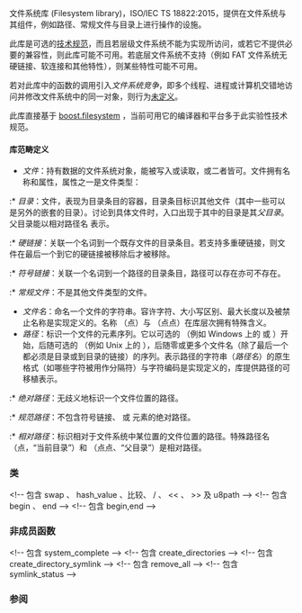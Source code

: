 {{title|文件系统库}}
{{cpp/experimental/fs/navbar}}
{{fmbox | class=noprint | style=font-size: 0.8em | text='''并入 ISO C++''' 此页面上描述的功能自 2016 年 3 月起已并入主线 ISO C++ 标准；见[[cpp/filesystem|文件系统库]]{{mark since c++17}} }}

文件系统库 (Filesystem library)，ISO/IEC TS 18822:2015，提供在文件系统与其组件，例如路径、常规文件与目录上进行操作的设施。

此库是可选的[[cpp/experimental|技术规范]]，而且若层级文件系统不能为实现所访问，或若它不提供必要的兼容性，则此库可能不可用。若底层文件系统不支持（例如 FAT 文件系统无硬链接、软连接和其他特性），则某些特性可能不可用。

若对此库中的函数的调用引入''文件系统竞争''，即多个线程、进程或计算机交错地访问并修改文件系统中的同一对象，则行为[[cpp/language/ub|未定义]]。

此库直接基于 [http://www.boost.org/doc/libs/release/libs/filesystem/doc/index.htm boost.filesystem] ，当前可用它的编译器和平台多于此实验性技术规范。

====库范畴定义====
* ''文件''：持有数据的文件系统对象，能被写入或读取，或二者皆可。文件拥有名称和属性，属性之一是文件类型：
:* ''目录''：文件，表现为目录条目的容器，目录条目标识其他文件（其中一些可以是另外的嵌套的目录）。讨论到具体文件时，入口出现于其中的目录是其''父目录''。父目录能以相对路径名 {{c|".."}} 表示。
:* ''硬链接''：关联一个名词到一个既存文件的目录条目。若支持多重硬链接，则文件在最后一个到它的硬链接被移除后才被移除。
:* ''符号链接''：关联一个名词到一个路径的目录条目，路径可以存在亦可不存在。
:* ''常规文件''：不是其他文件类型的文件。
* ''文件名''：命名一个文件的字符串。容许字符、大小写区别、最大长度以及被禁止名称是实现定义的。名称 {{c|"."}} （点）与 {{c|".."}}（点点）在库层次拥有特殊含义。
* ''路径''：标识一个文件的元素序列。它以可选的 {{spar|根名称}}（例如 Windows 上的 {{c|"C:"}} 或 {{c|"//server"}}）开始，后随可选的 {{spar|根目录}}（例如 Unix 上的 {{c|"/"}}），后随零或更多个文件名（除了最后一个都必须是目录或到目录的链接）的序列。表示路径的字符串（''路径名''）的原生格式（如哪些字符被用作分隔符）与字符编码是实现定义的，库提供路径的可移植表示。
:* ''绝对路径''：无歧义地标识一个文件位置的路径。
:* ''规范路径''：不包含符号链接、{{c|"."}} 或 {{c|".."}} 元素的绝对路径。
:* ''相对路径''：标识相对于文件系统中某位置的文件位置的路径。特殊路径名 {{c|"."}}（点，“当前目录”）和 {{c|".."}}（点点、“父目录”）是相对路径。

===类===
{{dsc begin}}
{{dsc inc | cpp/experimental/fs/dsc path}} &lt;!-- 包含 swap 、 hash_value 、比较、 / 、 &lt;&lt; 、 &gt;&gt; 及 u8path --&gt;
{{dsc inc | cpp/experimental/fs/dsc filesystem_error}}
{{dsc inc | cpp/experimental/fs/dsc directory_entry}}
{{dsc inc | cpp/experimental/fs/dsc directory_iterator}} &lt;!-- 包含 begin 、 end --&gt;
{{dsc inc | cpp/experimental/fs/dsc recursive_directory_iterator}} &lt;!-- 包含 begin,end --&gt;
{{dsc inc | cpp/experimental/fs/dsc file_status}}
{{dsc inc | cpp/experimental/fs/dsc space_info}}
{{dsc inc | cpp/experimental/fs/dsc file_type}}
{{dsc inc | cpp/experimental/fs/dsc perms}}
{{dsc inc | cpp/experimental/fs/dsc copy_options}}
{{dsc inc | cpp/experimental/fs/dsc directory_options}}
{{dsc inc | cpp/experimental/fs/dsc file_time_type}}
{{dsc end}}

===非成员函数===
{{dsc begin}}
{{dsc inc | cpp/experimental/fs/dsc absolute}}&lt;!-- 包含 system_complete --&gt;
{{dsc inc | cpp/experimental/fs/dsc canonical}}
{{dsc inc | cpp/experimental/fs/dsc copy}}
{{dsc inc | cpp/experimental/fs/dsc copy_file}}
{{dsc inc | cpp/experimental/fs/dsc copy_symlink}}
{{dsc inc | cpp/experimental/fs/dsc create_directory}} &lt;!-- 包含 create_directories --&gt;
{{dsc inc | cpp/experimental/fs/dsc create_hard_link}}
{{dsc inc | cpp/experimental/fs/dsc create_symlink}} &lt;!-- 包含 create_directory_symlink --&gt;
{{dsc inc | cpp/experimental/fs/dsc current_path}}
{{dsc inc | cpp/experimental/fs/dsc exists}}
{{dsc inc | cpp/experimental/fs/dsc equivalent}}
{{dsc inc | cpp/experimental/fs/dsc file_size}}
{{dsc inc | cpp/experimental/fs/dsc hard_link_count}}
{{dsc inc | cpp/experimental/fs/dsc last_write_time}}
{{dsc inc | cpp/experimental/fs/dsc permissions}}
{{dsc inc | cpp/experimental/fs/dsc read_symlink}}
{{dsc inc | cpp/experimental/fs/dsc remove}} &lt;!-- 包含 remove_all --&gt;
{{dsc inc | cpp/experimental/fs/dsc rename}} 
{{dsc inc | cpp/experimental/fs/dsc resize_file}}
{{dsc inc | cpp/experimental/fs/dsc space}}
{{dsc inc | cpp/experimental/fs/dsc status}} &lt;!-- 包含 symlink_status --&gt;
{{dsc inc | cpp/experimental/fs/dsc temp_directory_path}}
{{dsc h2 | 文件类型}}
{{dsc inc | cpp/experimental/fs/dsc is_block_file}}
{{dsc inc | cpp/experimental/fs/dsc is_character_file}}
{{dsc inc | cpp/experimental/fs/dsc is_directory}}
{{dsc inc | cpp/experimental/fs/dsc is_empty}}
{{dsc inc | cpp/experimental/fs/dsc is_fifo}}
{{dsc inc | cpp/experimental/fs/dsc is_other}}
{{dsc inc | cpp/experimental/fs/dsc is_regular_file}}
{{dsc inc | cpp/experimental/fs/dsc is_socket}}
{{dsc inc | cpp/experimental/fs/dsc is_symlink}}
{{dsc inc | cpp/experimental/fs/dsc status_known}}
{{dsc end}}

===参阅===
{{dsc begin}}
{{dsc see cpp|cpp/filesystem|文件系统库 {{mark c++17}}|nomono=true}}
{{dsc end}}

{{langlinks|ar|cs|de|en|es|fr|it|ja|ko|pl|pt|ru|tr}}